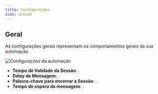 ```yaml
---
title: Configurações
icon: wrench
---
```


## Geral

As configurações gerais representam os comportamentos gerais da sua automação.

<Frame>
  <img
    src="/images/automation/settings/general.png"
    alt="Configurações da automação"
    className="rounded-lg"
  />
</Frame>

- **Tempo de Validade da Sessão**: .
- **Delay de Mensagem**: .
- **Palavra-chave para encerrar a Sessão**: .
- **Tempo de espera da mensagem**: .